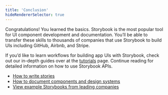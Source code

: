 ```yaml
---
title: 'Conclusion'
hideRendererSelector: true
---
```


Congratulations! You learned the basics. Storybook is the most popular tool for UI component development and documentation. You’ll be able to transfer these skills to thousands of companies that use Storybook to build UIs including GitHub, Airbnb, and Stripe.

If you’d like to learn workflows for building app UIs with Storybook, check out our in-depth guides over at the [tutorials](https://storybook.js.org/tutorials/) page. Continue reading for detailed information on how to use Storybook APIs.

* [How to write stories](../writing-stories/index.md)
* [How to document components and design systems](../writing-docs/index.md)
* [View example Storybooks from leading companies](https://storybook.js.org/showcase)
